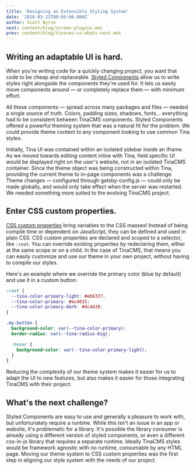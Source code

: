 ```yaml
---
title: 'Designing an Extensible Styling System'
date: '2020-03-23T00:00:00.000Z'
author: Scott Byrne
next: content/blog/screen-plugins.mdx
prev: content/blog/tinacms-ui-whats-next.mdx
---
```


## Writing an adaptable UI is hard.

When you're writing code for a quickly changing project, you want that code to be cheap and replaceable. [Styled Components](https://styled-components.com/) allow us to write styles right alongside the components they're used for. It lets us easily move components around — or completely replace them — with minimum effort.

All these components — spread across many packages and files — needed a single source of truth. Colors, padding sizes, shadows, fonts… everything had to be consistent between TinaCMS components. Styled Components offered a powerful theming system that was a natural fit for the problem. We could provide theme context to any component looking to use common Tina styles.

Initially, Tina UI was contained within an isolated sidebar inside an iframe. As we moved towards editing content inline with Tina, field specific UI would be displayed right on the user's website, not in an isolated TinaCMS container. Since the theme object was being constructed within Tina, providing the current theme to in-page components was a challenge. Theme changes — configured through gatsby-config.js — could only be made globally, and would only take effect when the server was restarted. We needed something more suited to the evolving TinaCMS project.

## Enter CSS custom properties.

[CSS custom properties](https://developer.mozilla.org/en-US/docs/Web/CSS/--*) bring variables to the CSS masses! Instead of being compile time or dependent on JavaScript, they can be defined and used in plain CSS. CSS custom properties are declared and scoped to a selector, like `:root`. You can override existing properties by redeclaring them, either at the same scope or on a child. In the case of TinaCMS, that means you can easily customize and use our theme in your own project, without having to compile our styles.

Here's an example where we override the primary color (blue by default) and use it in a custom button:

```css
:root {
  --tina-color-primary-light: #eb6337;
  --tina-color-primary: #ec4815;
  --tina-color-primary-dark: #dc4419;
}

.my-button {
  background-color: var(--tina-color-primary);
  border-radius: var(--tina-radius-big);

  :hover {
    background-color: var(--tina-color-primary-light);
  }
}
```

Reducing the complexity of our theme system makes it easier for us to adapt the UI to new features, but also makes it easier for those integrating TinaCMS with their project.

## What's the next challenge?

Styled Components are easy to use and generally a pleasure to work with, but unfortunately require a runtime. While this isn't an issue in an app or website, it's problematic for a library. It's possible the library consumer is already using a different version of styled components, or even a different css-in-js library that requires a separate runtime. Ideally TinaCMS styles would be framework agnostic with no runtime, consumable by any HTML page. Moving our theme system to CSS custom properties was the first step in aligning our style system with the needs of our project.
